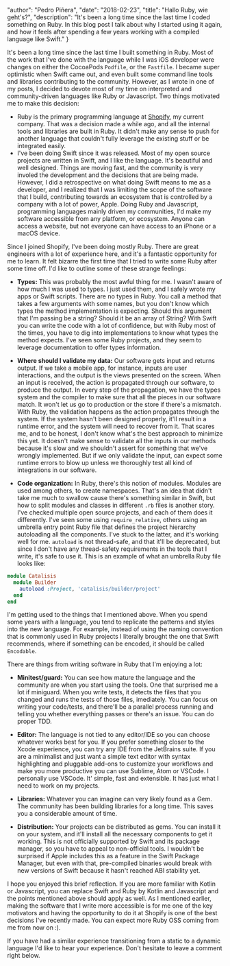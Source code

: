
  "author": "Pedro Piñera",
  "date": "2018-02-23",
  "title": "Hallo Ruby, wie geht's?",
  "description": "It's been a long time since the last time I coded something on Ruby. In this blog post I talk about why I started using it again, and how it feels after spending a few years working with a compiled language like Swift."
}




It's been a long time since the last time I built something in Ruby. Most of the work that I've done with the language while I was iOS developer were changes on either the CocoaPods `Podfile`, or the `Fastfile`. I became super optimistic when Swift came out, and even built some command line tools and libraries contributing to the community. However, as I wrote in one of my posts, I decided to devote most of my time on interpreted and community-driven languages like Ruby or Javascript. Two things motivated me to make this decision:

- Ruby is the primary programming language at [Shopify](https://shopify.com), my current company. That was a decision made a while ago, and all the internal tools and libraries are built in Ruby. It didn't make any sense to push for another language that couldn't fully leverage the existing stuff or be integrated easily.
- I've been doing Swift since it was released. Most of my open source projects are written in Swift, and I like the language. It's beautiful and well designed. Things are moving fast, and the community is very involed the development and the decisions that are being made. However, I did a retrospective on what doing Swift means to me as a developer, and I realized that I was limiting the scope of the software that I build, contributing towards an ecosystem that is controlled by a company with a lot of power, Apple. Doing Ruby and Javascript, programming languages mainly driven my communities, I'd make my software accessible from any platform, or ecosystem. Anyone can access a website, but not everyone can have access to an iPhone or a macOS device.

Since I joined Shopify, I've been doing mostly Ruby. There are great engineers with a lot of experience here, and it's a fantastic opportunity for me to learn. It felt bizarre the first time that I tried to write some Ruby after some time off. I'd like to outline some of these strange feelings:

- **Types:** This was probably the most awful thing for me. I wasn't aware of how much I was used to types. I just used them, and I safely wrote my apps or Swift scripts. There are no types in Ruby. You call a method that takes a few arguments with some names, but you don't know which types the method implementation is expecting. Should this argument that I'm passing be a string? Should it be an array of String? With Swift you can write the code with a lot of confidence, but with Ruby most of the times, you have to dig into implementations to know what types the method expects. I've seen some Ruby projects, and they seem to leverage documentation to offer types information.
- **Where should I validate my data:** Our software gets input and returns output. If we take a mobile app, for instance, inputs are user interactions, and the output is the views presented on the screen. When an input is received, the action is propagated through our software, to produce the output. In every step of the propagation, we have the types system and the compiler to make sure that all the pieces in our software match. It won't let us go to production or the store if there's a mismatch. With Ruby, the validation happens as the action propagates through the system. If the system hasn't been designed properly, it'll result in a runtime error, and the system will need to recover from it. That scares me, and to be honest, I don't know what's the best approach to minimize this yet. It doesn't make sense to validate all the inputs in our methods because it's slow and we shouldn't assert for something that we've wrongly implemented. But if we only validate the input, can expect some runtime errors to blow up unless we thoroughly test all kind of integrations in our software.

- **Code organization:** In Ruby, there's this notion of modules. Modules are used among others, to create namespaces. That's an idea that didn't take me much to swallow cause there's something similar in Swift, but how to split modules and classes in different `.rb` files is another story. I've checked multiple open source projects, and each of them does it differently. I've seen some using `require_relative`, others using an umbrella entry point Ruby file that defines the project hierarchy autoloading all the components. I've stuck to the latter, and it's working well for me. `autoload` is not thread-safe, and that it'll be deprecated, but since I don't have any thread-safety requirements in the tools that I write, it's safe to use it. This is an example of what an umbrella Ruby file looks like:

```ruby
module Catalisis
  module Builder
    autoload :Project, 'catalisis/builder/project'
  end
end
```

I'm getting used to the things that I mentioned above. When you spend some years with a language, you tend to replicate the patterns and styles into the new language. For example, instead of using the naming convention that is commonly used in Ruby projects I literally brought the one that Swift recommends, where if something can be encoded, it should be called `Encodable`.

There are things from writing software in Ruby that I'm enjoying a lot:

- **Minitest/guard:** You can see how mature the language and the community are when you start using the tools. One that surprised me a lot if miniguard. When you write tests, it detects the files that you changed and runs the tests of those files, imediately. You can focus on writing your code/tests, and there'll be a parallel process running and telling you whether everything passes or there's an issue. You can do proper TDD.

- **Editor:** The language is not tied to any editor/IDE so you can choose whatever works best for you. If you prefer something closer to the Xcode experience, you can try any IDE from the JetBrains suite. If you are a minimalist and just want a simple text editor with syntax highlighting and pluggable add-ons to customize your workflows and make you more productive you can use Sublime, Atom or VSCode. I personally use VSCode. It' simple, fast and extensible. It has just what I need to work on my projects.

- **Libraries:** Whatever you can imagine can very likely found as a Gem. The community has been building libraries for a long time. This saves you a considerable amount of time.

- **Distribution:** Your projects can be distributed as gems. You can install it on your system, and it'll install all the necessary components to get it working. This is not officially supported by Swift and its package manager, so you have to appeal to non-official tools. I wouldn't be surprised if Apple includes this as a feature in the Swift Package Manager, but even with that, pre-compiled binaries would break with new versions of Swift because it hasn't reached ABI stability yet.

I hope you enjoyed this brief reflection. If you are more familiar with Kotlin or Javascript, you can replace Swift and Ruby by Kotlin and Javascript and the points mentioned above should apply as well. As I mentioned earlier, making the software that I write more accessible is for me one of the key motivators and having the opportunity to do it at Shopify is one of the best decisions I've recently made. You can expect more Ruby OSS coming from me from now on :).

If you have had a similar experience transitioning from a static to a dynamic language I'd like to hear your experience. Don't hesitate to leave a comment right below.

